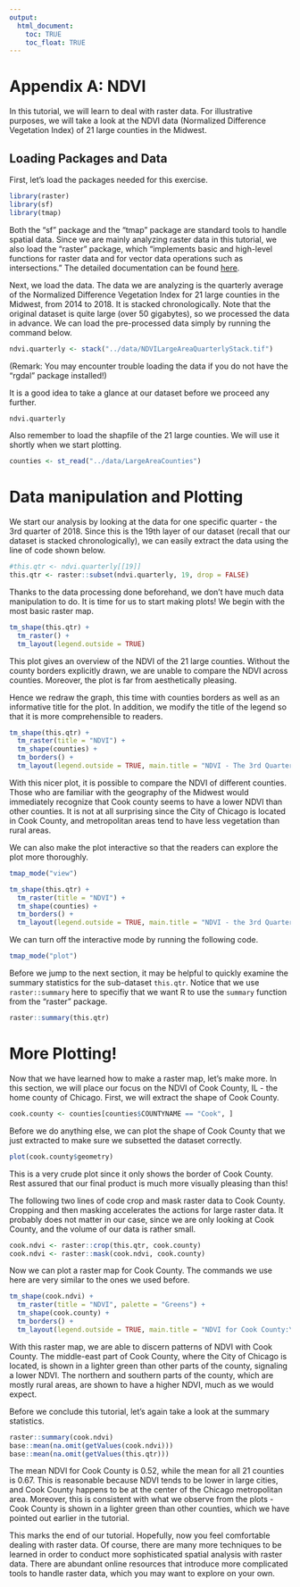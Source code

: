```yaml
---
output: 
  html_document:
    toc: TRUE
    toc_float: TRUE
---
```


# Appendix A: NDVI {-}

In this tutorial, we will learn to deal with raster data. For illustrative purposes, we will take a look at the NDVI data (Normalized Difference Vegetation Index) of 21 large counties in the Midwest. 

## Loading Packages and Data

First, let's load the packages needed for this exercise. 
```r
library(raster)
library(sf)
library(tmap)
```

Both the "sf" package and the "tmap" package are standard tools to handle spatial data. Since we are mainly analyzing raster data in this tutorial, we also load the "raster" package, which "implements basic and high-level functions for raster data and for vector data operations such as intersections." The detailed documentation can be found [here](https://cran.r-project.org/web/packages/raster/raster.pdf).

Next, we load the data. The data we are analyzing is the quarterly average of the Normalized Difference Vegetation Index for 21 large counties in the Midwest, from 2014 to 2018. It is stacked chronologically. Note that the original dataset is quite large (over 50 gigabytes), so we processed the data in advance. We can load the pre-processed data simply by running the command below. 
```r
ndvi.quarterly <- stack("../data/NDVILargeAreaQuarterlyStack.tif")
```

(Remark: You may encounter trouble loading the data if you do not have the "rgdal" package installed!)

It is a good idea to take a glance at our dataset before we proceed any further.
```r
ndvi.quarterly
```

Also remember to load the shapfile of the 21 large counties. We will use it shortly when we start plotting. 
```r
counties <- st_read("../data/LargeAreaCounties")
```

# Data manipulation and Plotting

We start our analysis by looking at the data for one specific quarter - the 3rd quarter of 2018. Since this is the 19th layer of our dataset (recall that our dataset is stacked chronologically), we can easily extract the data using the line of code shown below.
```r
#this.qtr <- ndvi.quarterly[[19]]
this.qtr <- raster::subset(ndvi.quarterly, 19, drop = FALSE)
```

Thanks to the data processing done beforehand, we don't have much data manipulation to do. It is time for us to start making plots! We begin with the most basic raster map.
```r
tm_shape(this.qtr) +
  tm_raster() +
  tm_layout(legend.outside = TRUE)
```

This plot gives an overview of the NDVI of the 21 large counties. Without the county borders explicitly drawn, we are unable to compare the NDVI across counties. Moreover, the plot is far from aesthetically pleasing.

Hence we redraw the graph, this time with counties borders as well as an informative title for the plot. In addition, we modify the title of the legend so that it is more comprehensible to readers. 

```r
tm_shape(this.qtr) +
  tm_raster(title = "NDVI") +
  tm_shape(counties) +
  tm_borders() +
  tm_layout(legend.outside = TRUE, main.title = "NDVI - The 3rd Quarter of 2018")
```

With this nicer plot, it is possible to compare the NDVI of different counties. Those who are familiar with the geography of the Midwest would immediately recognize that Cook county seems to have a lower NDVI than other counties. It is not at all surprising since the City of Chicago is located in Cook County, and metropolitan areas tend to have less vegetation than rural areas.

We can also make the plot interactive so that the readers can explore the plot more thoroughly.
```r
tmap_mode("view")

tm_shape(this.qtr) +
  tm_raster(title = "NDVI") +
  tm_shape(counties) +
  tm_borders() +
  tm_layout(legend.outside = TRUE, main.title = "NDVI - the 3rd Quarter of 2018")
```

We can turn off the interactive mode by running the following code. 
```r
tmap_mode("plot")
```

Before we jump to the next section, it may be helpful to quickly examine the summary statistics for the sub-dataset `this.qtr`. Notice that we use `raster::summary` here to specifiy that we want R to use the `summary` function from the "raster" package.
```r
raster::summary(this.qtr)
```

# More Plotting!

Now that we have learned how to make a raster map, let's make more. In this section, we will place our focus on the NDVI of Cook County, IL - the home county of Chicago. First, we will extract the shape of Cook County.
```r
cook.county <- counties[counties$COUNTYNAME == "Cook", ]
```

Before we do anything else, we can plot the shape of Cook County that we just extracted to make sure we subsetted the dataset correctly. 
```r
plot(cook.county$geometry)
```

This is a very crude plot since it only shows the border of Cook County. Rest assured that our final product is much more visually pleasing than this!

The following two lines of code crop and mask raster data to Cook County. Cropping and then masking accelerates the actions for large raster data. It probably does not matter in our case, since we are only looking at Cook County, and the volume of our data is rather small.

```r
cook.ndvi <- raster::crop(this.qtr, cook.county)
cook.ndvi <- raster::mask(cook.ndvi, cook.county)
```

Now we can plot a raster map for Cook County. The commands we use here are very similar to the ones we used before. 
```r
tm_shape(cook.ndvi) +
  tm_raster(title = "NDVI", palette = "Greens") +
  tm_shape(cook.county) +
  tm_borders() +
  tm_layout(legend.outside = TRUE, main.title = "NDVI for Cook County:\nThe 3rd Quarter of 2018")
```

With this raster map, we are able to discern patterns of NDVI with Cook County. The middle-east part of Cook County, where the City of Chicago is located, is shown in a lighter green than other parts of the county, signaling a lower NDVI. The northern and southern parts of the county, which are mostly rural areas, are shown to have a higher NDVI, much as we would expect. 

Before we conclude this tutorial, let's again take a look at the summary statistics.
```r
raster::summary(cook.ndvi)
base::mean(na.omit(getValues(cook.ndvi))) 
base::mean(na.omit(getValues(this.qtr))) 
```

The mean NDVI for Cook County is 0.52, while the mean for all 21 counties is 0.67. This is reasonable because NDVI tends to be lower in large cities, and Cook County happens to be at the center of the Chicago metropolitan area. Moreover, this is consistent with what we observe from the plots - Cook County is shown in a lighter green than other counties, which we have pointed out earlier in the tutorial. 

This marks the end of our tutorial. Hopefully, now you feel comfortable dealing with raster data. Of course, there are many more techniques to be learned in order to conduct more sophisticated spatial analysis with raster data. There are abundant online resources that introduce more complicated tools to handle raster data, which you may want to explore on your own. 